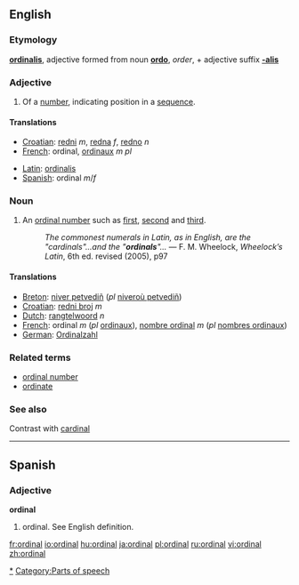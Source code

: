==English==

===Etymology===
{{L.}} '''[[ordinalis]]''', adjective formed from noun '''[[ordo]]''', ''order'', + adjective suffix '''[[-alis]]'''

===Adjective===
{{en-adj|-}}

# Of a [[number]], indicating position in a [[sequence]].

====Translations====
{{top}}
*[[Croatian]]: [[redni]] ''m'', [[redna]] ''f'', [[redno]] ''n''
*[[French]]: ordinal, [[ordinaux]] ''m pl''
{{mid}}
*[[Latin]]: [[ordinalis]]
*[[Spanish]]: ordinal ''m''/''f''
{{bottom}}

===Noun===
{{en-noun}}

# An [[ordinal number]] such as [[first]], [[second]] and [[third]].
#: ''The commonest numerals in Latin, as in English, are the "cardinals"...and the "'''ordinals'''"...'' — F. M. Wheelock, ''Wheelock’s Latin'', 6th ed. revised (2005), p97

====Translations====
{{top}}
*[[Breton]]: [[niver petvediñ]] (''pl'' [[niveroù petvediñ]])
*[[Croatian]]: [[redni broj]] ''m''
*[[Dutch]]: [[rangtelwoord]] ''n''
*[[French]]: ordinal ''m'' (''pl'' [[ordinaux]]), [[nombre ordinal]] ''m'' (''pl'' [[nombres ordinaux]])
*[[German]]: [[Ordinalzahl]]
{{bottom}}

===Related terms===
*[[ordinal number]]
*[[ordinate]]

===See also===
Contrast with [[cardinal]]

----

==Spanish==

===Adjective===
'''ordinal'''

# ordinal.  See English definition.

[[Category:Numbers|*]]
[[Category:Parts of speech]]

[[fr:ordinal]]
[[io:ordinal]]
[[hu:ordinal]]
[[ja:ordinal]]
[[pl:ordinal]]
[[ru:ordinal]]
[[vi:ordinal]]
[[zh:ordinal]]